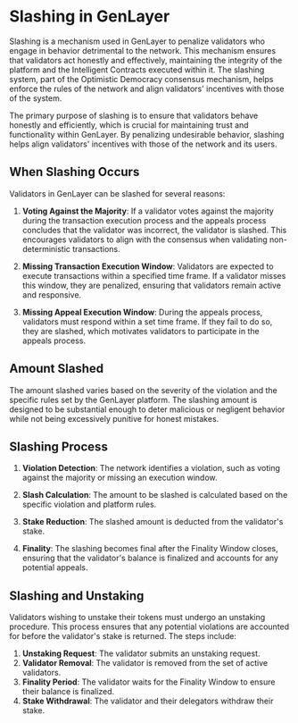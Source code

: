 # Slashing in GenLayer

Slashing is a mechanism used in GenLayer to penalize validators who engage in behavior detrimental to the network. This mechanism ensures that validators act honestly and effectively, maintaining the integrity of the platform and the Intelligent Contracts executed within it. The slashing system, part of the Optimistic Democracy consensus mechanism, helps enforce the rules of the network and align validators' incentives with those of the system.

The primary purpose of slashing is to ensure that validators behave honestly and efficiently, which is crucial for maintaining trust and functionality within GenLayer. By penalizing undesirable behavior, slashing helps align validators' incentives with those of the network and its users.
## When Slashing Occurs

Validators in GenLayer can be slashed for several reasons:

1. **Voting Against the Majority**: If a validator votes against the majority during the transaction execution process and the appeals process concludes that the validator was incorrect, the validator is slashed. This encourages validators to align with the consensus when validating non-deterministic transactions.

2. **Missing Transaction Execution Window**: Validators are expected to execute transactions within a specified time frame. If a validator misses this window, they are penalized, ensuring that validators remain active and responsive.

3. **Missing Appeal Execution Window**: During the appeals process, validators must respond within a set time frame. If they fail to do so, they are slashed, which motivates validators to participate in the appeals process.

## Amount Slashed

The amount slashed varies based on the severity of the violation and the specific rules set by the GenLayer platform. The slashing amount is designed to be substantial enough to deter malicious or negligent behavior while not being excessively punitive for honest mistakes.

## Slashing Process

1. **Violation Detection**: The network identifies a violation, such as voting against the majority or missing an execution window.

2. **Slash Calculation**: The amount to be slashed is calculated based on the specific violation and platform rules.

3. **Stake Reduction**: The slashed amount is deducted from the validator's stake.

4. **Finality**: The slashing becomes final after the Finality Window closes, ensuring that the validator's balance is finalized and accounts for any potential appeals.

## Slashing and Unstaking

Validators wishing to unstake their tokens must undergo an unstaking procedure. This process ensures that any potential violations are accounted for before the validator's stake is returned. The steps include:

1. **Unstaking Request**: The validator submits an unstaking request.
2. **Validator Removal**: The validator is removed from the set of active validators.
3. **Finality Period**: The validator waits for the Finality Window to ensure their balance is finalized.
4. **Stake Withdrawal**: The validator and their delegators withdraw their stake.
